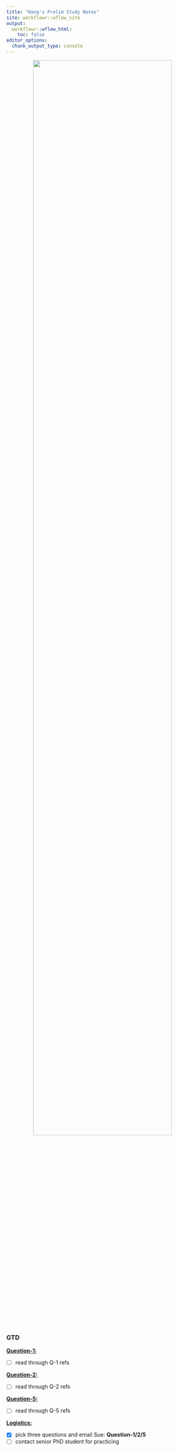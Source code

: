 ```yaml
---
title: "Hang's Prelim Study Notes"
site: workflowr::wflow_site
output:
  workflowr::wflow_html:
    toc: false
editor_options:
  chunk_output_type: console
---
```


<p align="center">
  <img src="https://github.com/chenh19/prelim/raw/main/notes/images/exam.png" width=85%>
</p>


### GTD

[**Question-1: **](https://chenh19.github.io/prelim/question_1.html)  

- [ ] read through Q-1 refs


[**Question-2: **](https://chenh19.github.io/prelim/question_2.html)  

- [ ] read through Q-2 refs


[**Question-5: **](https://chenh19.github.io/prelim/question_5.html)  

- [ ] read through Q-5 refs


[**Logistics: **](https://chenh19.github.io/prelim/misc.html)

- [x] pick three questions and email Sue: **Question-1/2/5**
- [ ] contact senior PhD student for practicing